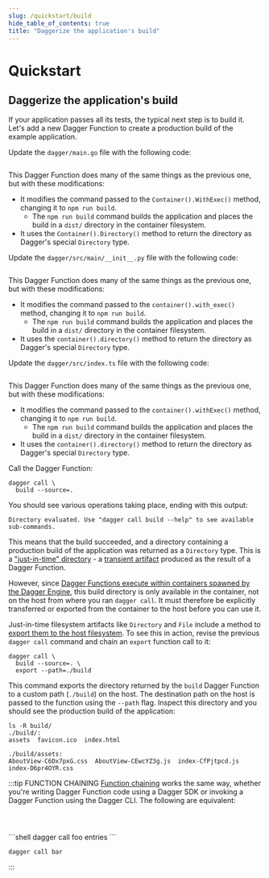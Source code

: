 ```yaml
---
slug: /quickstart/build
hide_table_of_contents: true
title: "Daggerize the application's build"
---
```



# Quickstart

## Daggerize the application's build

If your application passes all its tests, the typical next step is to build it. Let's add a new Dagger Function to create a production build of the example application.

<Tabs groupId="language">
<TabItem value="Go">

Update the `dagger/main.go` file with the following code:

```go file=./snippets/build/go/main.go
```

This Dagger Function does many of the same things as the previous one, but with these modifications:

- It modifies the command passed to the `Container().WithExec()` method, changing it to `npm run build`.
  - The `npm run build` command builds the application and places the build in a `dist/` directory in the container filesystem.
- It uses the `Container().Directory()` method to return the directory as Dagger's special `Directory` type.

</TabItem>
<TabItem value="Python">

Update the `dagger/src/main/__init__.py` file with the following code:

```python file=./snippets/build/python/__init__.py
```

This Dagger Function does many of the same things as the previous one, but with these modifications:

- It modifies the command passed to the `container().with_exec()` method, changing it to `npm run build`.
  - The `npm run build` command builds the application and places the build in a `dist/` directory in the container filesystem.
- It uses the `container().directory()` method to return the directory as Dagger's special `Directory` type.

</TabItem>
<TabItem value="TypeScript">

Update the `dagger/src/index.ts` file with the following code:

```typescript file=./snippets/build/typescript/index.ts
```

This Dagger Function does many of the same things as the previous one, but with these modifications:

- It modifies the command passed to the `container().withExec()` method, changing it to `npm run build`.
  - The `npm run build` command builds the application and places the build in a `dist/` directory in the container filesystem.
- It uses the `container().directory()` method to return the directory as Dagger's special `Directory` type.

</TabItem>
</Tabs>

Call the Dagger Function:

```shell
dagger call \
  build --source=.
```

You should see various operations taking place, ending with this output:

```
Directory evaluated. Use "dagger call build --help" to see available sub-commands.
```

This means that the build succeeded, and a directory containing a production build of the application was returned as a `Directory` type. This is a ["just-in-time" directory](../manuals/user/artifacts/production/582201-directories.mdx) - a [transient artifact](../manuals/user/artifacts/723090-artifacts.mdx) produced as the result of a Dagger Function.

However, since [Dagger Functions execute within containers spawned by the Dagger Engine](../manuals/developer/overview/942201-execution-environment.mdx), this build directory is only available in the container, not on the host from where you ran `dagger call`. It must therefore be explicitly transferred or exported from the container to the host before you can use it.

Just-in-time filesystem artifacts like `Directory` and `File` include a method to [export them to the host filesystem](../manuals/user/artifacts/consumption/273920-export.mdx). To see this in action, revise the previous `dagger call` command and chain an `export` function call to it:

```shell
dagger call \
  build --source=. \
  export --path=./build
```

This command exports the directory returned by the `build` Dagger Function to a custom path (`./build`) on the host. The destination path on the host is passed to the function using the `--path` flag. Inspect this directory and you should see the production build of the application:

```
ls -R build/
./build/:
assets  favicon.ico  index.html

./build/assets:
AboutView-C6Dx7pxG.css  AboutView-CEwcYZ3g.js  index-CfPjtpcd.js  index-D6pr4OYR.css
```

:::tip FUNCTION CHAINING
[Function chaining](../manuals/user/functions/539201-chaining.mdx) works the same way, whether you're writing Dagger Function code using a Dagger SDK or invoking a Dagger Function using the Dagger CLI. The following are equivalent:

<Tabs groupId="language">
<TabItem value="Go">

```go file=./snippets/chain/go/main.go
```

</TabItem>
<TabItem value="Python">

```python file=./snippets/chain/python/__init__.py
```

</TabItem>
<TabItem value="TypeScript">

```typescript file=./snippets/chain/typescript/index.ts
```

</TabItem>
<TabItem value="Dagger CLI">
```shell
dagger call foo entries
```

```shell
dagger call bar
```
</TabItem>
</Tabs>
:::
